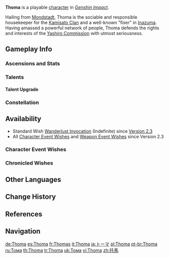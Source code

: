 {{CharacterTabs}}
{{About|the playable character|the [[Genius Invokation TCG]] Character Card|Thoma (Character Card)}}
{{Character Infobox
|image            = <gallery>
Thoma Card.png|Card
Character Thoma Full Wish.png|Wish
Character Thoma Game.png|In-Game
</gallery>
|type             = Playable

<!--Playable Character Information-->
|weapon           = Polearm
|quality          = 4
|element          = Pyro

<!--Character Information-->
|name             = Thoma
|realname         = 
|birthday         = January 9th
|region           = Inazuma
|region2          = Mondstadt
|regionNote2      = in lore
|constellation    = Rubeum Scutum
|affiliation      = Yashiro Commission
|affiliation2     = Kamisato Clan
|dish             = "Warmth"
|namecard         = Thoma: Blazing Guard
|obtain           = [[Wishes]]
|releaseDate      = 2021-11-02

<!--Titles-->
|title            = Protector From Afar
|title2           = The Kamisato Clan's Housekeeper

<!--Voice Actors-->
|voiceEN          = [[imdb:nm10744245|Christian Banas]]<ref>Twitter: [https://twitter.com/ChrisBanasJr/status/1417974074500734976 EN VA Self Announcement]</ref>
|voiceCN          = [https://zh.moegirl.org.cn/张沛 Zhang Pei ({{Lang|mini=1|zh=张沛}})]<ref>HoYoverse Chinese News: [https://ys.mihoyo.com/main/m/news/detail/18252 {{Zh|《原神》角色演示-「托马：烈火捍御」}}]</ref>
|voiceJP          = {{w|Masakazu Morita|Morita Masakazu ({{Lang|mini=1|ja=森田成一}})}}<ref>Twitter: [https://twitter.com/Genshin_7/status/1413473736532000770 JP VA Announcement]</ref>
|voiceKR          = {{w|ko:류승곤|Ryu Seung-gon ({{Lang|mini=1|ko=류승곤}})}}<ref name="Thoma KR-VA">Twitter: [https://twitter.com/genshinimpactkr/status/1453965068358455312 KR VA Announcement]</ref>
}}
'''Thoma''' is a playable {{Pyro}} [[character]] in ''[[Genshin Impact]]''.

Hailing from [[Mondstadt]], Thoma is the sociable and responsible housekeeper for the [[Kamisato Clan]] and a well-known "fixer" in [[Inazuma]]. Having amassed a powerful network of people, Thoma defends the rights and interests of the [[Yashiro Commission]] with utmost seriousness.

==Gameplay Info==
===Ascensions and Stats===
{{Character Ascensions and Stats}}

===Talents===
{{Talent Table}}

====Talent Upgrade==== 
{{Talent Upgrade}}

===Constellation=== 
{{Constellation Table}}

==Availability==
* Standard Wish [[Wanderlust Invocation]] (Indefinite) since [[Version 2.3]]
* All [[Character Event Wishes]] and [[Weapon Event Wishes]] since Version 2.3

===Character Event Wishes===
{{Featured}}
===Chronicled Wishes===
{{Featured|chronicled=1}}

==Other Languages==
{{Other Languages
|default_hidden = 1
|en      = Thoma
|zhs     = 托马
|zhs_rm  = Tuōmǎ
|zht     = 托馬
|zht_rm  = Tuōmǎ
|ja      = トーマ
|ja_rm   = Tooma
|ko      = 토마
|es      = Thoma
|fr      = Thomas
|ru      = Тома
|th      = Thoma
|vi      = Thoma
|de      = Thoma
|id      = Thoma
|pt      = Thoma
|tr      = Thoma
|it      = Thoma
}}

==Change History==
{{Change History|2.2|introduced=2.0}}

==References==
{{Reflist}}

==Navigation==
{{Character Navbox}}

[[de:Thoma]]
[[es:Thoma]]
[[fr:Thomas]]
[[it:Thoma]]
[[ja:トーマ]]
[[pl:Thoma]]
[[pt-br:Thoma]]
[[ru:Тома]]
[[th:Thoma]]
[[tr:Thoma]]
[[uk:Тома]]
[[vi:Thoma]]
[[zh:托馬]]